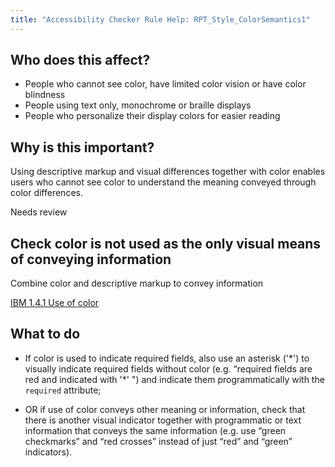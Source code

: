 ```yaml
---
title: "Accessibility Checker Rule Help: RPT_Style_ColorSemantics1"
---
```


<div className="toolHelp">
<Row>
<Column colLg={5} colMd={3} colSm={4} className="toolLeft">

## Who does this affect?

 * People who cannot see color, have limited color vision or have color blindness
 * People using text only, monochrome or braille displays
 * People who personalize their display colors for easier reading

## Why is this important?

Using descriptive markup and visual differences together with color enables users who cannot see color to understand the meaning conveyed through color differences.

</Column>
<Column colLg={11} colMd={5} colSm={4} className="toolMain">

<div className="level-violation">
Needs review
</div>

## Check color is not used as the only visual means of conveying information
Combine color and descriptive markup to convey information

[IBM 1.4.1 Use of color](http://www.ibm.com/able/guidelines/ci162/color.html)

<div id="elementLocation">
</div>

## What to do

* If color is used to indicate required fields, also use an asterisk ('\*') to visually indicate required fields without color (e.g.  “required fields are red and indicated with '*' ") and indicate them programmatically with the `required` attribute;

* OR if use of color conveys other meaning or information, check that there is another visual indicator together with programmatic or text information that conveys the same information (e.g. use “green checkmarks” and “red crosses” instead of just “red” and “green” indicators).


</Column>
</Row>
</div>

